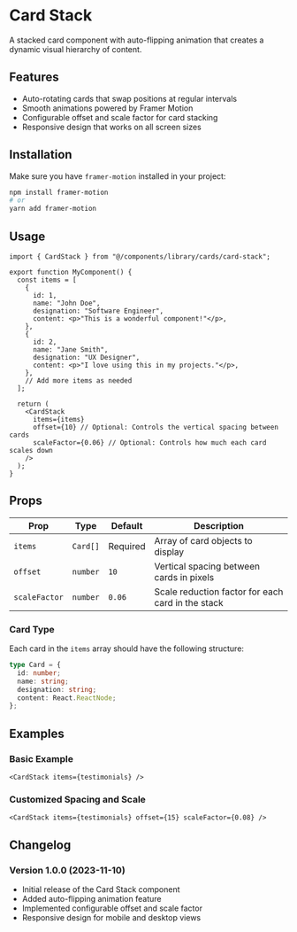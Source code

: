 # Card Stack

A stacked card component with auto-flipping animation that creates a dynamic visual hierarchy of content.

## Features

- Auto-rotating cards that swap positions at regular intervals
- Smooth animations powered by Framer Motion
- Configurable offset and scale factor for card stacking
- Responsive design that works on all screen sizes

## Installation

Make sure you have `framer-motion` installed in your project:

```bash
npm install framer-motion
# or
yarn add framer-motion
```

## Usage

```tsx
import { CardStack } from "@/components/library/cards/card-stack";

export function MyComponent() {
  const items = [
    {
      id: 1,
      name: "John Doe",
      designation: "Software Engineer",
      content: <p>"This is a wonderful component!"</p>,
    },
    {
      id: 2,
      name: "Jane Smith",
      designation: "UX Designer",
      content: <p>"I love using this in my projects."</p>,
    },
    // Add more items as needed
  ];

  return (
    <CardStack
      items={items}
      offset={10} // Optional: Controls the vertical spacing between cards
      scaleFactor={0.06} // Optional: Controls how much each card scales down
    />
  );
}
```

## Props

| Prop          | Type     | Default  | Description                                       |
| ------------- | -------- | -------- | ------------------------------------------------- |
| `items`       | `Card[]` | Required | Array of card objects to display                  |
| `offset`      | `number` | `10`     | Vertical spacing between cards in pixels          |
| `scaleFactor` | `number` | `0.06`   | Scale reduction factor for each card in the stack |

### Card Type

Each card in the `items` array should have the following structure:

```typescript
type Card = {
  id: number;
  name: string;
  designation: string;
  content: React.ReactNode;
};
```

## Examples

### Basic Example

```tsx
<CardStack items={testimonials} />
```

### Customized Spacing and Scale

```tsx
<CardStack items={testimonials} offset={15} scaleFactor={0.08} />
```

## Changelog

### Version 1.0.0 (2023-11-10)

- Initial release of the Card Stack component
- Added auto-flipping animation feature
- Implemented configurable offset and scale factor
- Responsive design for mobile and desktop views
